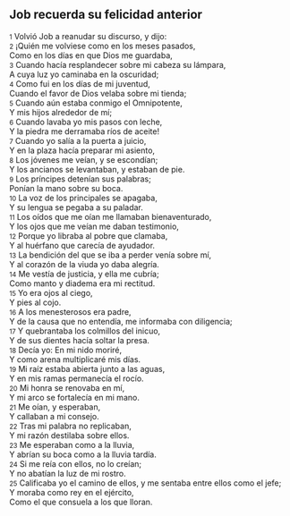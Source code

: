 == Job recuerda su felicidad anterior ==

{{anchor|1}} <small>1</small> Volvió Job a reanudar su discurso, y dijo:<br>
{{anchor|2}} <small>2</small> ¡Quién me volviese como en los meses pasados,<br>
Como en los días en que Dios me guardaba,<br>
{{anchor|3}} <small>3</small> Cuando hacía resplandecer sobre mi cabeza su lámpara,<br>
A cuya luz yo caminaba en la oscuridad;<br>
{{anchor|4}} <small>4</small> Como fui en los días de mi juventud,<br>
Cuando el favor de Dios velaba sobre mi tienda;<br>
{{anchor|5}} <small>5</small> Cuando aún estaba conmigo el Omnipotente,<br>
Y mis hijos alrededor de mí;<br>
{{anchor|6}} <small>6</small> Cuando lavaba yo mis pasos con leche,<br>
Y la piedra me derramaba ríos de aceite!<br>
{{anchor|7}} <small>7</small> Cuando yo salía a la puerta a juicio,<br>
Y en la plaza hacía preparar mi asiento,<br>
{{anchor|8}} <small>8</small> Los jóvenes me veían, y se escondían;<br>
Y los ancianos se levantaban, y estaban de pie.<br>
{{anchor|9}} <small>9</small> Los príncipes detenían sus palabras;<br>
Ponían la mano sobre su boca.<br>
{{anchor|10}} <small>10</small> La voz de los principales se apagaba,<br>
Y su lengua se pegaba a su paladar.<br>
{{anchor|11}} <small>11</small> Los oídos que me oían me llamaban bienaventurado,<br>
Y los ojos que me veían me daban testimonio,<br>
{{anchor|12}} <small>12</small> Porque yo libraba al pobre que clamaba,<br>
Y al huérfano que carecía de ayudador.<br>
{{anchor|13}} <small>13</small> La bendición del que se iba a perder venía sobre mí,<br>
Y al corazón de la viuda yo daba alegría.<br>
{{anchor|14}} <small>14</small> Me vestía de justicia, y ella me cubría;<br>
Como manto y diadema era mi rectitud.<br>
{{anchor|15}} <small>15</small> Yo era ojos al ciego,<br>
Y pies al cojo.<br>
{{anchor|16}} <small>16</small> A los menesterosos era padre,<br>
Y de la causa que no entendía, me informaba con diligencia;<br>
{{anchor|17}} <small>17</small> Y quebrantaba los colmillos del inicuo,<br>
Y de sus dientes hacía soltar la presa.<br>
{{anchor|18}} <small>18</small> Decía yo: En mi nido moriré,<br>
Y como arena multiplicaré mis días.<br>
{{anchor|19}} <small>19</small> Mi raíz estaba abierta junto a las aguas,<br>
Y en mis ramas permanecía el rocío.<br>
{{anchor|20}} <small>20</small> Mi honra se renovaba en mí,<br>
Y mi arco se fortalecía en mi mano.<br>
{{anchor|21}} <small>21</small> Me oían, y esperaban,<br>
Y callaban a mi consejo.<br>
{{anchor|22}} <small>22</small> Tras mi palabra no replicaban,<br>
Y mi razón destilaba sobre ellos.<br>
{{anchor|23}} <small>23</small> Me esperaban como a la lluvia,<br>
Y abrían su boca como a la lluvia tardía.<br>
{{anchor|24}} <small>24</small> Si me reía con ellos, no lo creían;<br>
Y no abatían la luz de mi rostro.<br>
{{anchor|25}} <small>25</small> Calificaba yo el camino de ellos, y me sentaba entre ellos como el jefe;<br>
Y moraba como rey en el ejército,<br>
Como el que consuela a los que lloran.<br>
